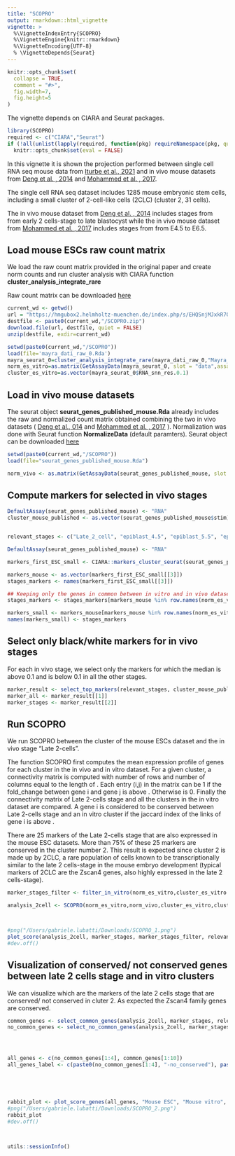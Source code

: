 ```yaml
---
title: "SCOPRO"
output: rmarkdown::html_vignette
vignette: >
  %\VignetteIndexEntry{SCOPRO}
  %\VignetteEngine{knitr::rmarkdown}
  %\VignetteEncoding{UTF-8}
  % \VignetteDepends{Seurat}
---
```



```r
knitr::opts_chunk$set(
  collapse = TRUE,
  comment = "#>",
  fig.width=7, 
  fig.height=5
)
```

The vignette depends on CIARA and Seurat packages.
```r
library(SCOPRO)
required <- c("CIARA","Seurat")
if (!all(unlist(lapply(required, function(pkg) requireNamespace(pkg, quietly = TRUE)))))
  knitr::opts_chunk$set(eval = FALSE)
```

In this vignette it is shown the projection performed between single cell RNA seq mouse data from [Iturbe et al., 2021](https://www.nature.com/articles/s41594-021-00590-w) and in vivo mouse datasets from [Deng et al. , 2014](https://www.science.org/doi/10.1126/science.1245316) and [Mohammed et al. , 2017](https://www.sciencedirect.com/science/article/pii/S2211124717309610). 

The single cell RNA seq dataset includes 1285 mouse embryonic stem cells, including a small cluster of 2-cell-like cells (2CLC) (cluster 2, 31 cells).  

The in vivo mouse dataset from [Deng et al. , 2014](https://www.science.org/doi/10.1126/science.1245316) includes stages from from early 2 cells-stage to late blastocyst while the in vivo mouse dataset from [Mohammed et al. , 2017](https://www.sciencedirect.com/science/article/pii/S2211124717309610) includes stages from from E4.5 to E6.5.

## Load mouse ESCs raw count matrix
We load the raw count matrix provided in the original paper and create norm counts and run cluster analysis with CIARA function **cluster_analysis_integrate_rare ** 

Raw count matrix can be downloaded [here](https://hmgubox2.helmholtz-muenchen.de/index.php/s/EHQSnjMJxkR7QYT)


```r
current_wd <- getwd()
url = "https://hmgubox2.helmholtz-muenchen.de/index.php/s/EHQSnjMJxkR7QYT/download/SCOPRO.zip"
destfile <- paste0(current_wd,"/SCOPRO.zip")
download.file(url, destfile, quiet = FALSE)
unzip(destfile, exdir=current_wd)
```

```r
setwd(paste0(current_wd,"/SCOPRO"))
load(file='mayra_dati_raw_0.Rda')
mayra_seurat_0=cluster_analysis_integrate_rare(mayra_dati_raw_0,"Mayra_data_0",0.1,5,30)
norm_es_vitro=as.matrix(GetAssayData(mayra_seurat_0, slot = "data",assay="RNA"))
cluster_es_vitro=as.vector(mayra_seurat_0$RNA_snn_res.0.1)
```




## Load in vivo mouse datasets

The seurat object **seurat_genes_published_mouse.Rda** already includes the raw and normalized count matrix obtained combining the two in vivo datasets ( [Deng et al., 014](https://www.science.org/doi/10.1126/science.1245316) and [Mohammed et al. , 2017](https://www.sciencedirect.com/science/article/pii/S2211124717309610) ).
Normalization was done with Seurat function **NormalizeData** (default paramters).
Seurat object can be downloaded [here](https://hmgubox2.helmholtz-muenchen.de/index.php/s/EHQSnjMJxkR7QYT)

```r
setwd(paste0(current_wd,"/SCOPRO"))
load(file="seurat_genes_published_mouse.Rda")

norm_vivo <- as.matrix(GetAssayData(seurat_genes_published_mouse, slot = "data",assay="RNA"))

```




## Compute markers for selected in vivo stages 

```r


DefaultAssay(seurat_genes_published_mouse) <- "RNA"
cluster_mouse_published <- as.vector(seurat_genes_published_mouse$stim)


relevant_stages <- c("Late_2_cell", "epiblast_4.5", "epiblast_5.5", "epiblast_6.5")

DefaultAssay(seurat_genes_published_mouse) <- "RNA"

markers_first_ESC_small <- CIARA::markers_cluster_seurat(seurat_genes_published_mouse[,cluster_mouse_published%in%relevant_stages],cluster_mouse_published[cluster_mouse_published%in%relevant_stages],names(seurat_genes_published_mouse$RNA_snn_res.0.2)[cluster_mouse_published%in%relevant_stages],10)

```


```r


markers_mouse <- as.vector(markers_first_ESC_small[[3]])
stages_markers <- names(markers_first_ESC_small[[3]])

## Keeping only the genes in common between in vitro and in vivo datasets
stages_markers <- stages_markers[markers_mouse %in% row.names(norm_es_vitro)]

markers_small <- markers_mouse[markers_mouse %in% row.names(norm_es_vitro)]
names(markers_small) <- stages_markers
```


## Select only black/white markers for in vivo stages

For each in vivo stage, we select only the markers for which the median is above 0.1 and is below 0.1 in all the other stages.
```r


marker_result <- select_top_markers(relevant_stages, cluster_mouse_published, norm_vivo, markers_small, max_number = 100, threshold = 0.1)
marker_all <- marker_result[[1]]
marker_stages <- marker_result[[2]]

```


## Run SCOPRO

We run SCOPRO between the cluster of the mouse ESCs dataset and the in vivo stage "Late 2-cells".

The function SCOPRO first computes the mean expression profile of \emph{marker_stages_filter} genes for each cluster in the in vivo and in vitro dataset.
For a given cluster, a connectivity matrix is computed with number of rows and number of columns equal to the length of \emph{marker_stages_filter}. Each entry (i,j)  in the matrix can be 1 if the fold_change between gene i and gene j is above \emph{fold_change}. Otherwise is 0.
Finally the connectivity matrix of Late 2-cells stage and all the clusters in the in vitro dataset are compared.
A gene i is considered to be conserved between Late 2-cells stage and an in vitro cluster if the jaccard index of the links of gene i is above \emph{threshold}.

There are 25 markers of the Late 2-cells stage that are also expressed in the mouse ESC datasets.
More than 75% of these 25 markers are conserved in the cluster number 2.
This result is expected since cluster 2 is made up by 2CLC, a rare population of cells known to be transcriptionally similar to the late 2 cells-stage in the mouse embryo development (typical markers of 2CLC are the Zscan4 genes, also highly expressed in the late 2 cells-stage).

```r


marker_stages_filter <- filter_in_vitro(norm_es_vitro,cluster_es_vitro ,marker_all, fraction = 0.10, threshold = 0)

analysis_2cell <- SCOPRO(norm_es_vitro,norm_vivo,cluster_es_vitro,cluster_mouse_published,"Late_2_cell",marker_stages_filter, threshold = 0.1, number_link = 1, fold_change = 3, threshold_fold_change = 0.1 ,marker_stages, relevant_stages)



#png("/Users/gabriele.lubatti/Downloads/SCOPRO_1.png")
plot_score(analysis_2cell, marker_stages, marker_stages_filter, relevant_stages, "Late_2_cell", "Final score", "Cluster", "Late_2_cell")
#dev.off()

```


## Visualization of conserved/ not conserved genes between late 2 cells stage and in vitro clusters

We can visualize which are the markers of the late 2 cells stage that are conserved/ not conserved in cluter 2.
As expected the Zscan4 family genes are conserved.
```r


common_genes <- select_common_genes(analysis_2cell, marker_stages, relevant_stages, "Late_2_cell", cluster_es_vitro, "2")
no_common_genes <- select_no_common_genes(analysis_2cell, marker_stages, relevant_stages, "Late_2_cell", cluster_es_vitro, "2")




all_genes <- c(no_common_genes[1:4], common_genes[1:10])
all_genes_label <- c(paste0(no_common_genes[1:4], "-no_conserved"), paste0(common_genes[1:10], "-conserved"))





rabbit_plot <- plot_score_genes(all_genes, "Mouse ESC", "Mouse vitro", norm_es_vitro,norm_vivo[ , cluster_mouse_published=="Late_2_cell"],cluster_es_vitro, cluster_mouse_published[cluster_mouse_published == "Late_2_cell"], all_genes_label, 7, 10, "Late_2_cell")
#png("/Users/gabriele.lubatti/Downloads/SCOPRO_2.png")
rabbit_plot
#dev.off()




```

```r
utils::sessionInfo()
```
